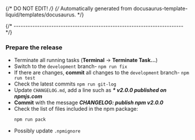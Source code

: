 {/* DO NOT EDIT! */}
{/* Automatically generated from docusaurus-template-liquid/templates/docusaurus. */}

{/* ------------------------------------------------------------------------ */}

### Prepare the release

- Terminate all running tasks (**Terminal** → **Terminate Task...**)
- Switch to the `development` branch- `npm run fix`
- If there are changes, **commit** all changes to the `development` branch- `npm run test`
- Check the latest commits `npm run git-log`
- Update `CHANGELOG.md`, add a line such as _**\* v2.0.0 published on npmjs.com**_
- **Commit** with the message _**CHANGELOG: publish npm v2.0.0**_
- Check the list of files included in the npm package:
  ```sh
  npm run pack
  ```
- Possibly update `.npmignore`
